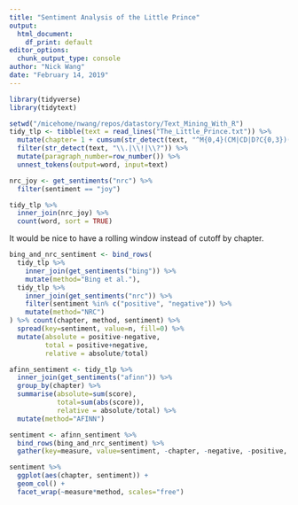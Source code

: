 ```yaml
---
title: "Sentiment Analysis of the Little Prince"
output: 
  html_document: 
    df_print: default
editor_options: 
  chunk_output_type: console
author: "Nick Wang"
date: "February 14, 2019"
---
```


```r
library(tidyverse)
library(tidytext)
```

```r
setwd("/micehome/nwang/repos/datastory/Text_Mining_With_R")
tidy_tlp <- tibble(text = read_lines("The_Little_Prince.txt")) %>%
  mutate(chapter= 1 + cumsum(str_detect(text, "^M{0,4}(CM|CD|D?C{0,3})(XC|XL|L?X{0,3})(IX|IV|V?I{0,3})$"))) %>%
  filter(str_detect(text, "\\.|\\!|\\?")) %>%
  mutate(paragraph_number=row_number()) %>%
  unnest_tokens(output=word, input=text)
```

```r
nrc_joy <- get_sentiments("nrc") %>% 
  filter(sentiment == "joy")

tidy_tlp %>%
  inner_join(nrc_joy) %>%
  count(word, sort = TRUE)
```

It would be nice to have a rolling window instead of cutoff by chapter.
```r
bing_and_nrc_sentiment <- bind_rows(
  tidy_tlp %>%
    inner_join(get_sentiments("bing")) %>%
    mutate(method="Bing et al."),
  tidy_tlp %>%
    inner_join(get_sentiments("nrc")) %>%
    filter(sentiment %in% c("positive", "negative")) %>%
    mutate(method="NRC")
) %>% count(chapter, method, sentiment) %>%
  spread(key=sentiment, value=n, fill=0) %>%
  mutate(absolute = positive-negative,
         total = positive+negative,
         relative = absolute/total)

afinn_sentiment <- tidy_tlp %>%
  inner_join(get_sentiments("afinn")) %>%
  group_by(chapter) %>%
  summarise(absolute=sum(score),
            total=sum(abs(score)),
            relative = absolute/total) %>%
  mutate(method="AFINN")

sentiment <- afinn_sentiment %>%
  bind_rows(bing_and_nrc_sentiment) %>%
  gather(key=measure, value=sentiment, -chapter, -negative, -positive, -method, -total)

sentiment %>%
  ggplot(aes(chapter, sentiment)) +
  geom_col() +
  facet_wrap(~measure*method, scales="free")
```

